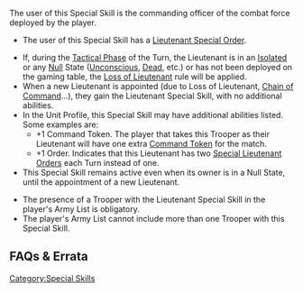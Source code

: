 {{section-special-skills}}


The user of this Special Skill is the commanding officer of the combat force deployed by the player. 

{{skillbox |black| LIEUTENANT | AUTOMATIC SKILL }}
{{skill-label | Obligatory, Private Information }}
{{effects}}
* The user of this Special Skill has a [[Lieutenant Special Order]].
{{n4list}}
* If, during the [[Tactical Phase]] of the Turn, the Lieutenant is in an [[Isolated]] or any [[Null]] State ([[Unconscious]], [[Dead]], etc.) or has not been deployed on the gaming table, the [[Loss of Lieutenant]] rule will be applied. 
* When a new Lieutenant is appointed (due to Loss of Lieutenant, [[Chain of Command]]...), they gain the Lieutenant Special Skill, with no additional abilities.
* In the Unit Profile, this Special Skill may have additional abilities listed. Some examples are:
** +1 Command Token. The player that takes this Trooper as their Lieutenant will have one extra [[Command Token]] for the match. 
** +1 Order. Indicates that this Lieutenant has two [[Lieutenant Special Order|Special Lieutenant Order]]s each Turn instead of one.
* This Special Skill remains active even when its owner is in a Null State, until the appointment of a new Lieutenant. 
{{n4end}}


{{important-start}} 
* The presence of a Trooper with the Lieutenant Special Skill in the player's Army List is obligatory. 
* The player's Army List cannot include more than one Trooper with this Special Skill.
{{important-end}}


== FAQs & Errata ==

{{faqbox |
type = faq |
title = N4 FAQ |
version = 1.0, Jan 2021 |
q = Q: Which Automatic Skills or Equipment have to be declared when in a Marker State? |
a = A: Automatic Skills and Equipment that alter how an Order activates a Trooper, or restrict AROs, must be declared when used in Marker State. For example using NCO to spend the Lieutenant Special Order, or using Stealth. |
related = [[Lieutenant]], [[NCO]], [[Open and Private Information]], [[Stealth]] }}


{{faqbox |
type = faq |
title = N4 FAQ |
version = Removed in 1.3, Nov 2022 <s>1.0, Jan 2021</s> |
q = <s>Q: How does the Lieutenant Special Skill interact with Isolated State? Can they still spend their Lieutenant Special Order, and can it still be used by a Trooper with NCO? Does this change during Loss of Lieutenant?</s> |
a = <s>A: The Special Lieutenant Order can be used if it has already been generated. During Loss of Lieutenant it is not generated, because the Loss of Lieutenant check is before the Order Count step.</s> |
related = [[Isolated State]], [[Lieutenant]], [[Loss of Lieutenant]], [[NCO]] }}


{{faqbox |
type = faq |
title = N4 FAQ |
version = 1.3, Nov 2022 |
q = Q: What happens to the Special Lieutenant Order if the Lieutenant enters Isolated State? |
a = A: If the Order has not been spent, it is lost and cannot be used, whether by the Lieutenant or by a Trooper with the NCO Skill. |
related = [[Isolated State]], [[Lieutenant]], [[Loss of Lieutenant]], [[NCO]], [[Orders and the Order Pool]] }}


{{faqbox |
type = faq |
title = N4 FAQ |
version = 1.0, Jan 2021 |
q = Q: A Trooper with Strategos and Lieutenant (+1 Order), can replace both Special Lieutenant Orders with two Regular Orders? |
a = A: Yes. |
related = [[Lieutenant]], [[Strategos]] }}


{{faqbox |
type = faq |
title = N4 FAQ |
version = 1.2, Jan 2022 |
q = Q: Can a Pilot use the Tactical Awareness or Lieutenant Order generated by the TAG profile? |
a = A: No. The Pilot does not have the Tactical Awareness or Lieutenant Special Skill, so cannot be activated with the Order. |
related = [[Lieutenant]], [[Pilot]], [[Tactical Awareness]] }}


{{faqbox |
type = faq |
title = N4 FAQ |
version = 1.3, Nov 2022 |
q = Q: How does Inspiring Leadership interact with Lieutenants? |
a = A: Inspiring Leadership only works if the Trooper is the current Lieutenant on the table. |
related = [[Inspiring Leadership]], [[Lieutenant]] }}


{{faqbox |
type = faq |
title = N4 FAQ |
version = 1.3, Nov 2022 |
q = Q: Can an NCO in Isolated State use the Special Lieutenant Order? |
a = A: No. |
related = [[Isolated State]], [[Lieutenant]], [[NCO]], [[Orders and the Order Pool]] }}


{{section-special-skills}}



[[Category:Special Skills]]